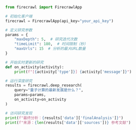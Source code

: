 ```python
from firecrawl import FirecrawlApp

# 初始化客户端
firecrawl = FirecrawlApp(api_key="your_api_key")

# 定义研究参数
params = {
    "maxDepth": 5,  # 研究迭代次数
    "timeLimit": 180,  # 时间限制（秒）
    "maxUrls": 15  # 分析的最大URL数量
}

# 开始实时更新的研究
def on_activity(activity):
    print(f"[{activity['type']}] {activity['message']}")

# 运行深度研究
results = firecrawl.deep_research(
    query="量子计算的最新发展是什么？",
    params=params,
    on_activity=on_activity
)

# 访问研究发现
print(f"最终分析：{results['data']['finalAnalysis']}")
print(f"来源：{len(results['data']['sources'])} 参考文献")
```